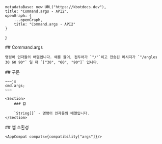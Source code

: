 
    metadataBase: new URL("https://kbotdocs.dev"),
    title: "Command.args - API2",
    openGraph: {
        ...openGraph,
        title: "Command.args - API2"
    }
}

<Section>
    ## Command.args

    명령어 인자들의 배열입니다. 예를 들어, 접두어가 `"/"`이고 전송된 메시지가 `"/angles 30 60 90"` 일 때 `["30", "60", "90"]` 입니다.
</Section>
<Section>
    ## 구문

    ~~~js
    cmd.args;
    ~~~

    <Section>
        ### 값

        `String[]` - 명령어 인자들의 배열입니다.
    </Section>
</Section>
<Section>
    ## 앱 호환성

    <AppCompat compats={compatibility["args"]}/>
</Section>